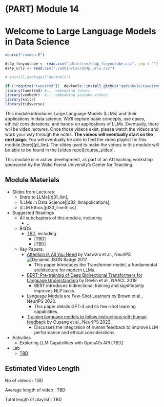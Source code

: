 # (PART) Module 14 {-}

# Welcome to Large Language Models in Data Science

```r
source("common.R")

ds4p_funyoutube <- read.csv("admin/csv/ds4p_funyoutube.csv", sep = "")
ds4p_urls <- read.csv("./admin/csv/ds4p_urls.csv")

# install.packages("devtools")

if (!require("tweetrmd"))  devtools::install_github("gadenbuie/tweetrmd")
library(tweetrmd) #... embedding tweets
library(vembedr)  #... embedding youtube videos
library(knitr)
library(tidyverse)
```
This module introduces Large Language Models (LLMs) and their applications in data science. We'll explore basic concepts, use cases, ethical considerations, and hands-on applications of LLMs. Eventually, there will be video lectures. Once those videos exist, please watch the videos and work your way through the notes. **The videos will eventually start on the next page.**  You will eventually be able to find the video playlist for this module [here][pl_llm]. The slides used to make the videos in this module will be able to be found in the [slides repo][course_slides]. 

This module is in active development, as part of an AI teaching workshop sponsored by the Wake Forest University's Center for Teaching.

## Module Materials

* Slides from Lectures:
  * [Intro to LLMs][d31_llm], 
  * [LLMs in Data Science][d32_llmapplications], 
  * [LLM Ethics][d33_llmethics]
* Suggested Readings
  * All subchapters of this module, including
    * ...
  * R4DS
    * [TBD](https://r4ds.had.co.nz/), including
      * [TBD]
      * [TBD]
  * Key Papers:
    * [Attention Is All You Need](https://arxiv.org/pdf/1706.03762.pdf) by Vaswani et al., NeurIPS  ![Dynamic JSON Badge](https://img.shields.io/badge/dynamic/json?url=https%3A%2F%2Fapi.semanticscholar.org%2Fgraph%2Fv1%2Fpaper%2F204e3073870fae3d05bcbc2f6a8e263d9b72e776%3Ffields%3DcitationCount&query=%24.citationCount&label=citation) 2017.
      - This paper introduces the Transformer model, a fundamental architecture for modern LLMs.
    * [BERT: Pre-training of Deep Bidirectional Transformers for Language Understanding](https://aclanthology.org/N19-1423.pdf) by Devlin et al., NAACL 2019.
      - BERT introduces bidirectional training and significantly improves NLP tasks.
    * [Language Models are Few-Shot Learners](https://papers.nips.cc/paper/2020/file/1457c0d6bfcb4967418bfb8ac142f64a-Paper.pdf) by Brown et al., NeurIPS 2020.
      - This paper details GPT-3 and its few-shot learning capabilities.
    * [Training language models to follow instructions with human feedback](https://arxiv.org/pdf/2203.02155.pdf) by Ouyang et al., NeurIPS 2022.
      - Discusses the integration of human feedback to improve LLM performance and ethical considerations.

* Activities
  * Exploring LLM Capabilities with OpenAI's API [TBD]
* Lab
  * [TBD](#labTBD)

## Estimated Video Length

<!--https://ytplaylist-len.herokuapp.com/ -->

No of videos : TBD

Average length of video : TBD

Total length of playlist : TBD



